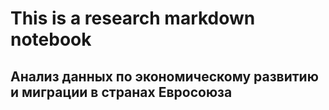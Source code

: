 # This is a research markdown notebook

## Анализ данных по экономическому развитию и миграции в странах Евросоюза
